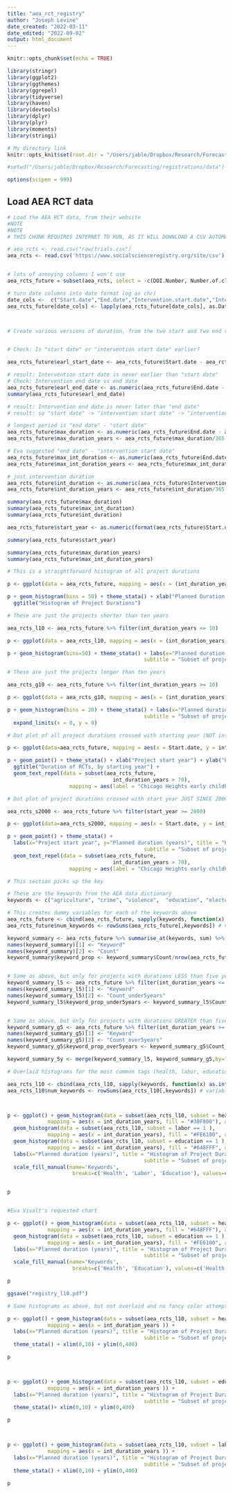 ---
title: "aea_rct_registry"
author: "Joseph Levine"
date_created: "2022-03-11"
date_edited: "2022-09-02"
output: html_document
---

```{r setup, include=FALSE}
knitr::opts_chunk$set(echo = TRUE)

library(stringr)
library(ggplot2)
library(ggthemes)
library(ggrepel)
library(tidyverse)
library(haven)
library(devtools)
library(dplyr)
library(plyr)
library(moments)
library(stringi)

# My directory link
knitr::opts_knit$set(root.dir = "/Users/jable/Dropbox/Research/Forecasting/registrations/data")

#setwd("/Users/jable/Dropbox/Research/Forecasting/registrations/data")

options(scipen = 999)

```

## Load AEA RCT data


```{r }
# Load the AEA RCT data, from their website 
#NOTE
#NOTE 
# THIS CHUNK REQUIRES INTERNET TO RUN, AS IT WILL DOWNLOAD A CSV AUTOMATICALLY

# aea_rcts <- read.csv("raw/trials.csv") 
aea_rcts <- read.csv('https://www.socialscienceregistry.org/site/csv')


# lots of annoying columns I won't use
aea_rcts_future = subset(aea_rcts, select = -c(DOI.Number, Number.of.clusters, Attrition.correlated, Total.number.of.observations, Treatment.arms, Public.data, Public.data.url, Intervention.completion.date, Data.collection.completion, Data.collection.completion.date, Program.files, Program.files.url, Post.trial.documents.csv, Relevant.papers.for.csv, External.Links, Secondary.IDs) )

# turn date columns into date format (og as chr)
date_cols <-  c("Start.date","End.date","Intervention.start.date","Intervention.end.date")
aea_rcts_future[date_cols] <- lapply(aea_rcts_future[date_cols], as.Date, origin="1899-12-30")



# Create various versions of duration, from the two start and two end variables


# Check: Is "start date" or "intervention start date" earlier? 

aea_rcts_future$earl_start_date <- aea_rcts_future$Start.date - aea_rcts_future$Intervention.start.date

# result: Intervention start date is never earlier than "start date"
# Check: Intervention end date vs end date
aea_rcts_future$earl_end_date <- as.numeric(aea_rcts_future$End.date - aea_rcts_future$Intervention.end.date)
summary(aea_rcts_future$earl_end_date)

# result: Intervention end date is never later than "end date"
# result: so "start date" -> "intervention start date" -> "intervention end date" -> end date

# longest period is "end date" - "start date"
aea_rcts_future$max_duration <- as.numeric(aea_rcts_future$End.date - aea_rcts_future$Start.date, units="days")
aea_rcts_future$max_duration_years <- aea_rcts_future$max_duration/365.25

# Eva suggested "end date" - "intervention start date"
aea_rcts_future$max_int_duration <- as.numeric(aea_rcts_future$End.date - aea_rcts_future$Intervention.start.date, units="days")
aea_rcts_future$max_int_duration_years <- aea_rcts_future$max_int_duration/365.25

# just intervention duration
aea_rcts_future$int_duration <- as.numeric(aea_rcts_future$Intervention.end.date - aea_rcts_future$Intervention.start.date, units="days")
aea_rcts_future$int_duration_years <- aea_rcts_future$int_duration/365.25

summary(aea_rcts_future$max_duration)
summary(aea_rcts_future$max_int_duration)
summary(aea_rcts_future$int_duration)

aea_rcts_future$start_year <- as.numeric(format(aea_rcts_future$Start.date, format ="%Y")) #get year, just for fun

summary(aea_rcts_future$start_year)

summary(aea_rcts_future$max_duration_years)
summary(aea_rcts_future$max_int_duration_years)


```



```{r }

# This is a straightforward histogram of all project durations

p <- ggplot(data = aea_rcts_future, mapping = aes(x = (int_duration_years)))

p + geom_histogram(bins = 50) + theme_stata() + xlab("Planned Duration (Years)") + 
  ggtitle("Histogram of Project Durations")

```




```{r }

# These are just the projects shorter than ten years

aea_rcts_l10 <- aea_rcts_future %>% filter(int_duration_years <= 10) 

p <- ggplot(data = aea_rcts_l10, mapping = aes(x = (int_duration_years)))

p + geom_histogram(bins=50) + theme_stata() + labs(x="Planned duration (years)", title = "Histogram of Project Durations",
                                            subtitle = "Subset of projects shorter than 10 years")


```


```{r }
# These are just the projects longer than ten years

aea_rcts_g10 <- aea_rcts_future %>% filter(int_duration_years >= 10) 

p <- ggplot(data = aea_rcts_g10, mapping = aes(x = (int_duration_years)))

p + geom_histogram(bins = 20) + theme_stata() + labs(x="Planned duration (years)", y="Count", title = "Histogram of Project Durations",
                                            subtitle = "Subset of projects shorter than 10 years") +
  expand_limits(x = 0, y = 0)


```



```{r }
# Dot plot of all project durations crossed with starting year (NOT intervention start year)

p <- ggplot(data=aea_rcts_future, mapping = aes(x = Start.date, y = int_duration_years))

p + geom_point() + theme_stata() + xlab("Project start year") + ylab("Planned duration (years)") +
  ggtitle("Duration of RCTs, by starting year") + 
  geom_text_repel(data = subset(aea_rcts_future,
                                  int_duration_years > 70),
                    mapping = aes(label = "Chicago Heights early childhood study", label.size = 2))

```


```{r }

# Dot plot of project durations crossed with start year JUST SINCE 2000

aea_rcts_s2000 <- aea_rcts_future %>% filter(start_year >= 2000) 

p <- ggplot(data=aea_rcts_s2000, mapping = aes(x = Start.date, y = int_duration_years))

p + geom_point() + theme_stata() + 
  labs(x="Project start year", y="Planned duration (years)", title = "Histogram of Project Durations",
                                            subtitle = "Subset of projects beginning after 2020") +
  geom_text_repel(data = subset(aea_rcts_future,
                                  int_duration_years > 70),
                    mapping = aes(label = "Chicago Heights early childhood study", label.size = 2))

```






```{r }
# This section picks up the key

# These are the keywords from the AEA data dictionary
keywords <- c("agriculture", "crime", "violence",  "education", "electoral", "environment", "energy", "finance", "microfinance", "firms", "productivity", "gender", "governance", "health", "labor", "post-conflict", "welfare")

# This creates dummy variables for each of the keywords above
aea_rcts_future <- cbind(aea_rcts_future, sapply(keywords, function(x) as.integer(grepl(x, aea_rcts_future$Keywords))))
aea_rcts_future$num_keywords <- rowSums(aea_rcts_future[,keywords]) # variable which counts how many of the above keywords each project uses

keyword_summary <- aea_rcts_future %>% summarise_at(keywords, sum) %>% pivot_longer(keywords)
names(keyword_summary)[1] <- "Keyword"
names(keyword_summary)[2] <- "Count"
keyword_summary$keyword_prop <- keyword_summary$Count/nrow(aea_rcts_future) # THis dataframe is a keyword count/proportion for all projects in the data


# Same as above, but only for projects with durations LESS than five years
keyword_summary_l5 <- aea_rcts_future %>% filter(int_duration_years <= 5)  %>% summarise_at(keywords, sum) %>% pivot_longer(keywords)
names(keyword_summary_l5)[1] <- "Keyword"
names(keyword_summary_l5)[2] <- "Count_under5years"
keyword_summary_l5$keyword_prop_under5years <- keyword_summary_l5$Count_under5years/nrow(aea_rcts_future %>% filter(int_duration_years <= 5))


# Same as above, but only for projects with durations GREATER than five years
keyword_summary_g5 <- aea_rcts_future %>% filter(int_duration_years >= 5)  %>% summarise_at(keywords, sum) %>% pivot_longer(keywords)
names(keyword_summary_g5)[1] <- "Keyword"
names(keyword_summary_g5)[2] <- "Count_over5years"
keyword_summary_g5$keyword_prop_over5years <- keyword_summary_g5$Count_over5years/nrow(aea_rcts_future %>% filter(int_duration_years >= 5))

keyword_summary_5y <- merge(keyword_summary_l5, keyword_summary_g5,by="Keyword") # One dataframe which compares the less than and greater than five year projects

```




```{r }

# Overlaid histograms for the most common tags (health, labor, education), colors are really crappy, kinda hard to interperet

aea_rcts_l10 <- cbind(aea_rcts_l10, sapply(keywords, function(x) as.integer(grepl(x, aea_rcts_l10$Keywords))))
aea_rcts_l10$num_keywords <- rowSums(aea_rcts_l10[,keywords]) # variable which counts how many of the above keywords each project uses



p <- ggplot() + geom_histogram(data = subset(aea_rcts_l10, subset = health == 1 ),
             mapping = aes(x = int_duration_years, fill = "#30F800"), alpha = .6) + 
  geom_histogram(data = subset(aea_rcts_l10, subset = labor == 1 ),
             mapping = aes(x = int_duration_years), fill = "#FE6100", alpha = .6) + 
  geom_histogram(data = subset(aea_rcts_l10, subset = education == 1 ),
             mapping = aes(x = int_duration_years), fill = "#648FFF", alpha = .6) + 
  labs(x="Planned duration (years)", title = "Histogram of Project Durations",
                                            subtitle = "Subset of projects shorter than 10 years") +
  scale_fill_manual(name='Keywords',
                     breaks=c('Health', 'Labor', 'Education'), values=c('Health'='#30F800', 'Labor'='#FE6100', 'Education'='#648FFF'))  + theme_stata()


p



```

```{r }
#Eva Vivalt's requested chart 

p <- ggplot() + geom_histogram(data = subset(aea_rcts_l10, subset = health == 1 ),
             mapping = aes(x = int_duration_years, fill = "#648FFF"), alpha = .6) + 
  geom_histogram(data = subset(aea_rcts_l10, subset = education == 1 ),
             mapping = aes(x = int_duration_years), fill = "#FE6100", alpha = .6) + 
  labs(x="Planned duration (years)", title = "Histogram of Project Durations",
                                            subtitle = "Subset of projects shorter than 10 years") +
  scale_fill_manual(name='Keywords',
                     breaks=c('Health', 'Education'), values=c('Health'='#648FFF', 'Education'='#FE6100'))  + theme_stata()

p

ggsave("registry_l10.pdf")
```

```{r }

# Same histograms as above, but not overlaid and no fancy color attempts

p <- ggplot() + geom_histogram(data = subset(aea_rcts_l10, subset = health == 1 ),
             mapping = aes(x = int_duration_years )) + 
  labs(x="Planned duration (years)", title = "Histogram of Project Durations (Health)",
                                            subtitle = "Subset of projects shorter than 10 years") +
  theme_stata() + xlim(0,10) + ylim(0,400)

p



p <- ggplot() + geom_histogram(data = subset(aea_rcts_l10, subset = education == 1 ),
             mapping = aes(x = int_duration_years )) + 
  labs(x="Planned duration (years)", title = "Histogram of Project Durations (Education)",
                                            subtitle = "Subset of projects shorter than 10 years") +
  theme_stata()+ xlim(0,10) + ylim(0,400)

p



p <- ggplot() + geom_histogram(data = subset(aea_rcts_l10, subset = labor == 1 ),
             mapping = aes(x = int_duration_years )) + 
  labs(x="Planned duration (years)", title = "Histogram of Project Durations (Labor)",
                                            subtitle = "Subset of projects shorter than 10 years") +
  theme_stata() + xlim(0,10) + ylim(0,400)

p




```




```{r }
```






```{r }

```

